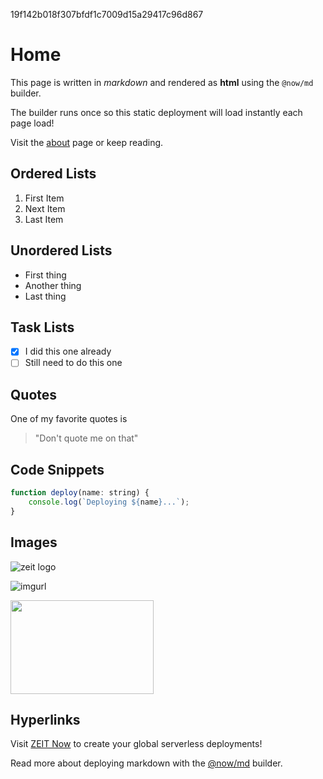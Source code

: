 
<EditButton />

19f142b018f307bfdf1c7009d15a29417c96d867

# Home

This page is written in *markdown* and rendered as **html** using the `@now/md` builder.

The builder runs once so this static deployment will load instantly each page load!

Visit the [about](./about) page or keep reading.

## Ordered Lists

1. First Item
2. Next Item
3. Last Item

## Unordered Lists

* First thing
* Another thing
* Last thing

## Task Lists

- [x] I did this one already
- [ ] Still need to do this one

## Quotes

One of my favorite quotes is

> "Don't quote me on that"

## Code Snippets

```js
function deploy(name: string) {
    console.log(`Deploying ${name}...`);
}
```

## Images

![zeit logo](https://assets.zeit.co/image/upload/front/assets/design/zeit-black-full-logo.svg)

![imgurl](http://ecs.chenxixian.cn:4000/imgs/2019/05/210996b00820b8eb.jpg)

<img src = 'http://ecs.chenxixian.cn:4000/imgs/2019/05/886f3538ac567b1c.jpg' width="229" height="150" />

## Hyperlinks

Visit [ZEIT Now](https://zeit.co/now) to create your global serverless deployments!

Read more about deploying markdown with the [@now/md](https://zeit.co/docs/v2/deployments/official-builders/markdown-now-md) builder.